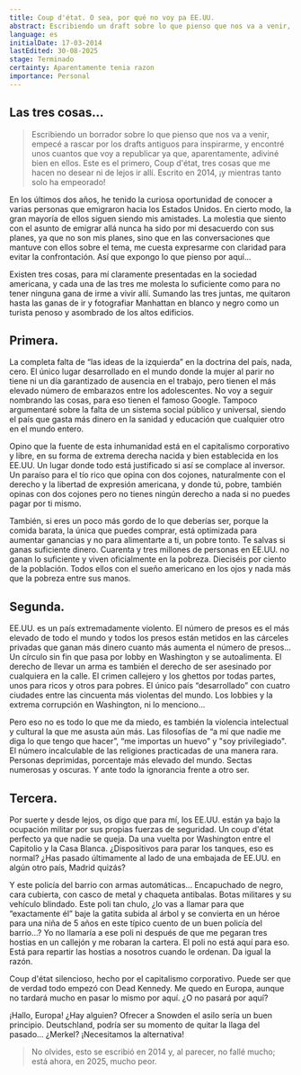 ```yaml
---
title: Coup d'état. O sea, por qué no voy pa EE.UU.
abstract: Escribiendo un draft sobre lo que pienso que nos va a venir, empecé a rascar por los drafts antiguos para inspirarme, y encontré unos cuantos que voy a republicar ya que, aparentamente, adiviné bien en ellos. Este es el primero, Coup d'état, tres cosas que me hacen no desear ni de lejos ir allí. Escrito en 2014, ¡y mientras tanto solo ha empeorado!
language: es
initialDate: 17-03-2014
lastEdited: 30-08-2025
stage: Terminado
certainty: Aparentamente tenia razon
importance: Personal
---
```


## Las tres cosas...

> Escribiendo un borrador sobre lo que pienso que nos va a venir, empecé a rascar por los drafts antiguos para inspirarme, y encontré unos cuantos que voy a republicar ya que, aparentamente, adiviné bien en ellos. Este es el primero, Coup d'état, tres cosas que me hacen no desear ni de lejos ir allí. Escrito en 2014, ¡y mientras tanto solo ha empeorado!

En los últimos dos años, he tenido la curiosa oportunidad de conocer a varias personas que emigraron hacia los Estados Unidos. En cierto modo, la gran mayoría de ellos siguen siendo mis amistades. La molestia que siento con el asunto de emigrar allá nunca ha sido por mi desacuerdo con sus planes, ya que no son mis planes, sino que en las conversaciones que mantuve con ellos sobre el tema, me cuesta expresarme con claridad para evitar la confrontación. Así que expongo lo que pienso por aquí...

Existen tres cosas, para mí claramente presentadas en la sociedad americana, y cada una de las tres me molesta lo suficiente como para no tener ninguna gana de irme a vivir allí. Sumando las tres juntas, me quitaron hasta las ganas de ir y fotografiar Manhattan en blanco y negro como un turista penoso y asombrado de los altos edificios.

## Primera.

La completa falta de “las ideas de la izquierda” en la doctrina del país, nada, cero. El único lugar desarrollado en el mundo donde la mujer al parir no tiene ni un día garantizado de ausencia en el trabajo, pero tienen el más elevado número de embarazos entre los adolescentes. No voy a seguir nombrando las cosas, para eso tienen el famoso Google. Tampoco argumentaré sobre la falta de un sistema social público y universal, siendo el país que gasta más dinero en la sanidad y educación que cualquier otro en el mundo entero.

Opino que la fuente de esta inhumanidad está en el capitalismo corporativo y libre, en su forma de extrema derecha nacida y bien establecida en los EE.UU. Un lugar donde todo está justificado si así se complace al inversor. Un paraíso para el tío rico que opina con dos cojones, naturalmente con el derecho y la libertad de expresión americana, y donde tú, pobre, también opinas con dos cojones pero no tienes ningún derecho a nada si no puedes pagar por ti mismo.

También, si eres un poco más gordo de lo que deberías ser, porque la comida barata, la única que puedes comprar, está optimizada para aumentar ganancias y no para alimentarte a ti, un pobre tonto. Te salvas si ganas suficiente dinero. Cuarenta y tres millones de personas en EE.UU. no ganan lo suficiente y viven oficialmente en la pobreza. Dieciséis por ciento de la población. Todos ellos con el sueño americano en los ojos y nada más que la pobreza entre sus manos.

## Segunda.

EE.UU. es un país extremadamente violento. El número de presos es el más elevado de todo el mundo y todos los presos están metidos en las cárceles privadas que ganan más dinero cuanto más aumenta el número de presos... Un círculo sin fin que pasa por lobby en Washington y se autoalimenta. El derecho de llevar un arma es también el derecho de ser asesinado por cualquiera en la calle. El crimen callejero y los ghettos por todas partes, unos para ricos y otros para pobres. El único país “desarrollado” con cuatro ciudades entre las cincuenta más violentas del mundo. Los lobbies y la extrema corrupción en Washington, ni lo menciono...

Pero eso no es todo lo que me da miedo, es también la violencia intelectual y cultural la que me asusta aún más. Las filosofías de “a mí que nadie me diga lo que tengo que hacer”, “me importas un huevo” y "soy privilegiado". El número incalculable de las religiones practicadas de una manera rara. Personas deprimidas, porcentaje más elevado del mundo. Sectas numerosas y oscuras. Y ante todo la ignorancia frente a otro ser.

## Tercera.

Por suerte y desde lejos, os digo que para mí, los EE.UU. están ya bajo la ocupación militar por sus propias fuerzas de seguridad. Un coup d'état perfecto ya que nadie se queja. Da una vuelta por Washington entre el Capitolio y la Casa Blanca. ¿Dispositivos para parar los tanques, eso es normal? ¿Has pasado últimamente al lado de una embajada de EE.UU. en algún otro país, Madrid quizás?

Y este policía del barrio con armas automáticas... Encapuchado de negro, cara cubierta, con casco de metal y chaqueta antibalas. Botas militares y su vehículo blindado. Este poli tan chulo, ¿lo vas a llamar para que “exactamente él” baje la gatita subida al árbol y se convierta en un héroe para una niña de 5 años en este típico cuento de un buen policía del barrio...? Yo no llamaría a ese poli ni después de que me pegaran tres hostias en un callejón y me robaran la cartera. El poli no está aquí para eso. Está para repartir las hostias a nosotros cuando le ordenan. Da igual la razón.

Coup d'état silencioso, hecho por el capitalismo corporativo. Puede ser que de verdad todo empezó con Dead Kennedy. Me quedo en Europa, aunque no tardará mucho en pasar lo mismo por aquí. ¿O no pasará por aquí?

¡Hallo, Europa! ¿Hay alguien? Ofrecer a Snowden el asilo sería un buen principio. Deutschland, podría ser su momento de quitar la llaga del pasado... ¿Merkel? ¡Necesitamos la alternativa!

> No olvides, esto se escribió en 2014 y, al parecer, no fallé mucho; está ahora, en 2025, mucho peor.
